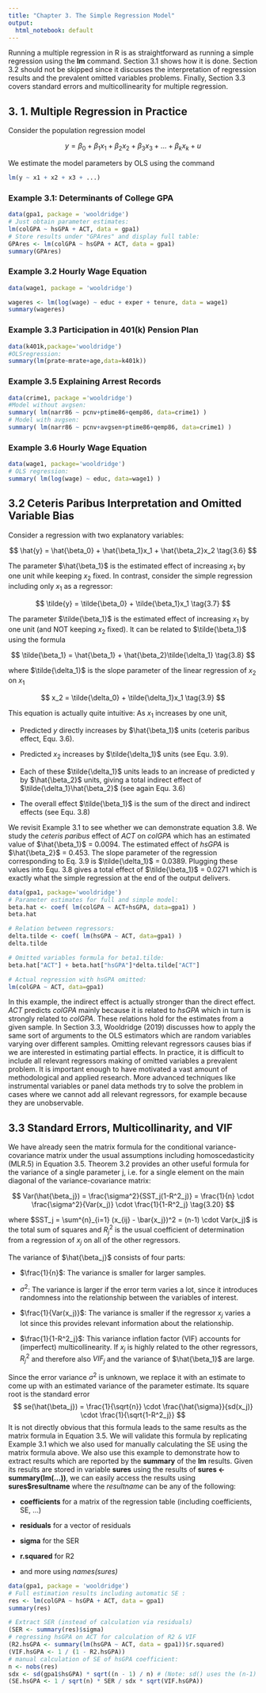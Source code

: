 ```yaml
---
title: "Chapter 3. The Simple Regression Model"
output:
  html_notebook: default
---
```


Running a multiple regression in R is as straightforward as running a simple regression using the **lm** command. Section 3.1 shows how it is done. Section 3.2 should not be skipped since it discusses the interpretation of regression results and the prevalent omitted variables problems. Finally, Section 3.3 covers standard errors and multicollinearity for multiple regression.

## 3. 1. Multiple Regression in Practice

Consider the population regression model

$$
y = \beta_0 + \beta_1x_1 + \beta_2x_2 + \beta_3x_3 + \ldots + \beta_kx_k + u 
$$

We estimate the model parameters by OLS using the command

```r
lm(y ~ x1 + x2 + x3 + ...)
```

### Example 3.1: Determinants of College GPA

```r
data(gpa1, package = 'wooldridge')
# Just obtain parameter estimates:
lm(colGPA ~ hsGPA + ACT, data = gpa1)
# Store results under "GPAres" and display full table:
GPAres <- lm(colGPA ~ hsGPA + ACT, data = gpa1)
summary(GPAres) 
```

### Example 3.2 Hourly Wage Equation

```r
data(wage1, package = 'wooldridge')

wageres <- lm(log(wage) ~ educ + exper + tenure, data = wage1)
summary(wageres) 
```

### Example 3.3 Participation in 401(k) Pension Plan

```r
data(k401k,package='wooldridge')
#OLSregression:
summary(lm(prate~mrate+age,data=k401k))
```

### Example 3.5 Explaining Arrest Records

```r
data(crime1, package ='wooldridge')
#Model without avgsen:
summary( lm(narr86 ~ pcnv+ptime86+qemp86, data=crime1) )
# Model with avgsen:
summary( lm(narr86 ~ pcnv+avgsen+ptime86+qemp86, data=crime1) )
```

### Example 3.6 Hourly Wage Equation

```r
data(wage1, package='wooldridge')
# OLS regression:
summary( lm(log(wage) ~ educ, data=wage1) )
```

## 3.2 Ceteris Paribus Interpretation and Omitted Variable Bias

Consider a regression with two explanatory variables:

$$
\hat{y} = \hat{\beta_0} + \hat{\beta_1}x_1 + \hat{\beta_2}x_2 \tag{3.6}
$$

The parameter $\hat{\beta_1}$ is the estimated effect of increasing $x_1$ by one unit while keeping $x_2$ fixed. In contrast, consider the simple regression including only $x_1$ as a regressor:

$$
\tilde{y} = \tilde{\beta_0} + \tilde{\beta_1}x_1 \tag{3.7}
$$

The parameter $\tilde{\beta_1}$ is the estimated effect of increasing $x_1$ by one unit (and NOT keeping $x_2$ fixed). It can be related to $\tilde{\beta_1}$ using the formula

$$
\tilde{\beta_1} = \hat{\beta_1} + \hat{\beta_2}\tilde{\delta_1} \tag{3.8}
$$

where $\tilde{\delta_1}$ is the slope parameter of the linear regression of $x_2$ on $x_1$

$$
x_2 = \tilde{\delta_0} + \tilde{\delta_1}x_1 \tag{3.9}
$$

This equation is actually quite intuitive: As $x_1$ increases by one unit,

-   Predicted $y$ directly increases by $\hat{\beta_1}$ units (ceteris paribus effect, Equ. 3.6).

-   Predicted $x_2$ increases by $\tilde{\delta_1}$ units (see Equ. 3.9).

-   Each of these $\tilde{\delta_1}$ units leads to an increase of predicted y by $\hat{\beta_2}$ units, giving a total indirect effect of $\tilde{\delta_1}\hat{\beta_2}$ (see again Equ. 3.6)

-   The overall effect $\tilde{\beta_1}$ is the sum of the direct and indirect effects (see Equ. 3.8)

We revisit Example 3.1 to see whether we can demonstrate equation 3.8. We study the *ceteris paribus* effect of $ACT$ on $colGPA$ which has an estimated value of $\hat{\beta_1}$ = 0.0094. The estimated effect of $hsGPA$ is $\hat{\beta_2}$ = 0.453. The slope parameter of the regression corresponding to Eq. 3.9 is $\tilde{\delta_1}$ = 0.0389. Plugging these values into Equ. 3.8 gives a total effect of $\tilde{\beta_1}$ = 0.0271 which is exactly what the simple regression at the end of the output delivers.

```r
data(gpa1, package='wooldridge')
# Parameter estimates for full and simple model:
beta.hat <- coef( lm(colGPA ~ ACT+hsGPA, data=gpa1) )
beta.hat

# Relation between regressors:
delta.tilde <- coef( lm(hsGPA ~ ACT, data=gpa1) )
delta.tilde

# Omitted variables formula for beta1.tilde:
beta.hat["ACT"] + beta.hat["hsGPA"]*delta.tilde["ACT"]

# Actual regression with hsGPA omitted:
lm(colGPA ~ ACT, data=gpa1)
```

In this example, the indirect effect is actually stronger than the direct effect. $ACT$ predicts $colGPA$ mainly because it is related to $hsGPA$ which in turn is strongly related to $colGPA$. These relations hold for the estimates from a given sample. In Section 3.3, Wooldridge (2019) discusses how to apply the same sort of arguments to the OLS estimators which are random variables varying over different samples. Omitting relevant regressors causes bias if we are interested in estimating partial effects. In practice, it is difficult to include all relevant regressors making of omitted variables a prevalent problem. It is important enough to have motivated a vast amount of methodological and applied research. More advanced techniques like instrumental variables or panel data methods try to solve the problem in cases where we cannot add all relevant regressors, for example because they are unobservable.

## 3.3 Standard Errors, Multicollinarity, and VIF

We have already seen the matrix formula for the conditional variance-covariance matrix under the usual assumptions including homoscedasticity (MLR.5) in Equation 3.5. Theorem 3.2 provides an other useful formula for the variance of a single parameter j, i.e. for a single element on the main diagonal of the variance-covariance matrix:

$$
Var(\hat{\beta_j}) = \frac{\sigma^2}{SST_j(1-R^2_j)} = \frac{1}{n} \cdot \frac{\sigma^2}{Var(x_j)} \cdot \frac{1}{1-R^2_j} \tag{3.20}
$$

where $SST_j = \sum^{n}_{i=1} (x_{ij} - \bar{x_j})^2 = (n-1) \cdot Var(x_j)$ is the total sum of squares and $R^2_j$ is the usual coefficient of determination from a regression of $x_j$ on all of the other regressors.

The variance of $\hat{\beta_j}$ consists of four parts:

-   $\frac{1}{n}$: The variance is smaller for larger samples.

-   $\sigma^2$: The variance is larger if the error term varies a lot, since it introduces randomness into the relationship between the variables of interest.

-   $\frac{1}{Var(x_j)}$: The variance is smaller if the regressor $x_j$ varies a lot since this provides relevant information about the relationship.

-   $\frac{1}{1-R^2_j}$: This variance inflation factor (VIF) accounts for (imperfect) multicollinearity. If $x_j$ is highly related to the other regressors, $R^2_j$ and therefore also $VIF_j$ and the variance of $\hat{\beta_1}$ are large.

Since the error variance $\sigma^2$ is unknown, we replace it with an estimate to come up with an estimated variance of the parameter estimate. Its square root is the standard error $$
se(\hat{\beta_j}) = \frac{1}{\sqrt{n}} \cdot \frac{\hat{\sigma}}{sd(x_j)} \cdot \frac{1}{\sqrt{1-R^2_j}}
$$ It is not directly obvious that this formula leads to the same results as the matrix formula in Equation 3.5. We will validate this formula by replicating Example 3.1 which we also used for manually calculating the SE using the matrix formula above. We also use this example to demonstrate how to extract results which are reported by the **summary** of the **lm** results. Given its results are stored in variable **sures** using the results of **sures \<- summary(lm(...))**, we can easily access the results using **sures\$resultname** where the $resultname$ can be any of the following:

-   **coefficients** for a matrix of the regression table (including coefficients, SE, ...)

-   **residuals** for a vector of residuals

-   **sigma** for the SER

-   **r.squared** for R2

-   and more using *names(sures)*

```r
data(gpa1, package = 'wooldridge')
# Full estimation results including automatic SE :
res <- lm(colGPA ~ hsGPA + ACT, data = gpa1)
summary(res)

# Extract SER (instead of calculation via residuals)
(SER <- summary(res)$sigma)
# regressing hsGPA on ACT for calculation of R2 & VIF
(R2.hsGPA <- summary(lm(hsGPA ~ ACT, data = gpa1))$r.squared)
(VIF.hsGPA <- 1 / (1 - R2.hsGPA))
# manual calculation of SE of hsGPA coefficient:
n <- nobs(res)
sdx <- sd(gpa1$hsGPA) * sqrt((n - 1) / n) # (Note: sd() uses the (n-1) version)
(SE.hsGPA <- 1 / sqrt(n) * SER / sdx * sqrt(VIF.hsGPA))
 
```
